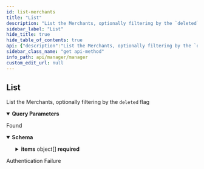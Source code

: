 ```yaml
---
id: list-merchants
title: "List"
description: "List the Merchants, optionally filtering by the `deleted` flag"
sidebar_label: "List"
hide_title: true
hide_table_of_contents: true
api: {"description":"List the Merchants, optionally filtering by the `deleted` flag","operationId":"listMerchants","parameters":[{"description":"The cursor","in":"query","name":"cursor","required":false,"schema":{"type":"string"}},{"description":"The maximum number of results","in":"query","name":"limit","required":false,"schema":{"type":"integer","default":10}},{"description":"Filter by the `deleted` flag","in":"query","name":"deleted","required":false,"schema":{"type":"boolean"}}],"responses":{"200":{"content":{"application/json":{"schema":{"type":"object","description":"A page object with links to move to other pages and the list of objects.","properties":{"first":{"type":"string","description":"The link to the first page.","nullable":true},"items":{"type":"array","description":"An array of objects.","items":{"type":"object","description":"An array of objects.","properties":{"access_token":{"type":"string","description":"The Google merchant access token"},"account_id":{"type":"integer","format":"int64","description":"The account id","readOnly":true},"automatic_synchronization":{"type":"boolean","description":"Whether the Merchant data will be synchronized automatically"},"created_at":{"type":"string","format":"date-time","description":"The create date-time","readOnly":true},"dataset_domain":{"type":"string","description":"The custom domain (for example data.example.org)"},"dataset_name":{"type":"string","description":"The dataset path (for example /data)"},"deleted":{"type":"boolean","default":false,"description":"True if the merchant has been deleted"},"deleted_at":{"type":"string","format":"date-time","description":"The delete date-time","readOnly":true},"google_merchant_id":{"type":"integer","format":"int64","description":"The Google Merchant id"},"id":{"type":"integer","format":"int64","description":"The unique id","readOnly":true},"modified_at":{"type":"string","format":"date-time","description":"The last modified date-time","readOnly":true},"publisher_name":{"type":"string","description":"The publisher name (shows in schema publisher)"},"refresh_token":{"type":"string","description":"The Google merchant refresh token"},"sid":{"type":"string"},"sync_has_errors":{"type":"boolean"},"sync_id":{"type":"integer","format":"int64"},"sync_products_created":{"type":"integer","format":"int32"},"sync_products_deleted":{"type":"integer","format":"int32"},"sync_products_errored":{"type":"integer","format":"int32"},"sync_products_skipped":{"type":"integer","format":"int32"},"sync_products_total":{"type":"integer","format":"int32"},"sync_products_updated":{"type":"integer","format":"int32"},"sync_started_at":{"type":"string","format":"date-time","description":"The started date-time.","readOnly":true},"sync_stopped_at":{"type":"string","format":"date-time","description":"The stopped date-time.","readOnly":true},"url":{"type":"string","description":"The website URL"}},"required":["access_token","deleted","google_merchant_id","publisher_name","refresh_token"],"title":"MerchantView"}},"last":{"type":"string","description":"The link to the last page.","nullable":true},"next":{"type":"string","description":"The link to the next page or `null` if there's no page.","nullable":true},"prev":{"type":"string","description":"The link to the previous page or `null` if there's no page.","nullable":true},"self":{"type":"string","description":"The link to the current page.","nullable":true}},"required":["first","items","last","next","prev","self"],"title":"PageMerchantView"}}},"description":"Found"},"401":{"description":"Authentication Failure"}},"security":[{"OAuth2":[]}],"tags":["Merchants"],"method":"get","path":"/merchants","servers":[{"url":"https://api.wordlift.io"}],"securitySchemes":{"ApiKey":{"description":"`Key {your key}`","in":"header","name":"Authorization","type":"apiKey"},"OAuth2":{"flows":{"authorizationCode":{"authorizationUrl":"https://s.wordlift.io/oauth/authorize/","scopes":{"basic":"basic scope"},"tokenUrl":"https://s.wordlift.io/oauth/token/"}},"type":"oauth2"}},"info":{"contact":{"email":"hello@wordlift.io","name":"WordLift","url":"https://wordlift.io"},"description":"Subscription management and related services.","license":{"name":"(c) copyright 2022-present WordLift","url":"https://wordlift.io"},"termsOfService":"https://wordlift.io/terms-of-service/","title":"Manager","version":"1.0"},"postman":{"name":"List","description":{"content":"List the Merchants, optionally filtering by the `deleted` flag","type":"text/plain"},"url":{"path":["merchants"],"host":["{{baseUrl}}"],"query":[{"disabled":false,"description":{"content":"The cursor","type":"text/plain"},"key":"cursor","value":""},{"disabled":false,"description":{"content":"The maximum number of results","type":"text/plain"},"key":"limit","value":""},{"disabled":false,"description":{"content":"Filter by the `deleted` flag","type":"text/plain"},"key":"deleted","value":""}],"variable":[]},"header":[{"key":"Accept","value":"application/json"}],"method":"GET","auth":{"type":"oauth2","oauth2":[]}}}
sidebar_class_name: "get api-method"
info_path: api/manager/manager
custom_edit_url: null
---
```



## List



List the Merchants, optionally filtering by the `deleted` flag

<details style={{"marginBottom":"1rem"}} data-collapsed={false} open={true}><summary style={{}}><strong>Query Parameters</strong></summary><div><ul><ParamsItem className={"paramsItem"} param={{"description":"The cursor","in":"query","name":"cursor","required":false,"schema":{"type":"string"}}}></ParamsItem><ParamsItem className={"paramsItem"} param={{"description":"The maximum number of results","in":"query","name":"limit","required":false,"schema":{"type":"integer","default":10}}}></ParamsItem><ParamsItem className={"paramsItem"} param={{"description":"Filter by the `deleted` flag","in":"query","name":"deleted","required":false,"schema":{"type":"boolean"}}}></ParamsItem></ul></div></details><div><ApiTabs><TabItem label={"200"} value={"200"}><div>

Found

</div><div><MimeTabs schemaType={"response"}><TabItem label={"application/json"} value={"application/json"}><SchemaTabs><TabItem label={"Schema"} value={"Schema"}><details style={{}} data-collapsed={false} open={true}><summary style={{"textAlign":"left"}}><strong>Schema</strong></summary><div style={{"textAlign":"left","marginLeft":"1rem"}}></div><ul style={{"marginLeft":"1rem"}}><SchemaItem collapsible={false} name={"first"} required={false} schemaName={"string"} qualifierMessage={undefined} schema={{"type":"string","description":"The link to the first page.","nullable":true}}></SchemaItem><SchemaItem collapsible={true} className={"schemaItem"}><details style={{}}><summary style={{}}><strong>items</strong><span style={{"opacity":"0.6"}}> object[]</span><strong style={{"fontSize":"var(--ifm-code-font-size)","color":"var(--openapi-required)"}}> required</strong></summary><div style={{"marginLeft":"1rem"}}><div style={{"marginTop":".5rem","marginBottom":".5rem"}}>

An array of objects.

</div><li><div style={{"fontSize":"var(--ifm-code-font-size)","opacity":"0.6","marginLeft":"-.5rem","paddingBottom":".5rem"}}>Array [</div></li><SchemaItem collapsible={false} name={"access_token"} required={false} schemaName={"string"} qualifierMessage={undefined} schema={{"type":"string","description":"The Google merchant access token"}}></SchemaItem><SchemaItem collapsible={false} name={"account_id"} required={false} schemaName={"int64"} qualifierMessage={undefined} schema={{"type":"integer","format":"int64","description":"The account id","readOnly":true}}></SchemaItem><SchemaItem collapsible={false} name={"automatic_synchronization"} required={false} schemaName={"boolean"} qualifierMessage={undefined} schema={{"type":"boolean","description":"Whether the Merchant data will be synchronized automatically"}}></SchemaItem><SchemaItem collapsible={false} name={"created_at"} required={false} schemaName={"date-time"} qualifierMessage={undefined} schema={{"type":"string","format":"date-time","description":"The create date-time","readOnly":true}}></SchemaItem><SchemaItem collapsible={false} name={"dataset_domain"} required={false} schemaName={"string"} qualifierMessage={undefined} schema={{"type":"string","description":"The custom domain (for example data.example.org)"}}></SchemaItem><SchemaItem collapsible={false} name={"dataset_name"} required={false} schemaName={"string"} qualifierMessage={undefined} schema={{"type":"string","description":"The dataset path (for example /data)"}}></SchemaItem><SchemaItem collapsible={false} name={"deleted"} required={false} schemaName={"boolean"} qualifierMessage={undefined} schema={{"type":"boolean","default":false,"description":"True if the merchant has been deleted"}}></SchemaItem><SchemaItem collapsible={false} name={"deleted_at"} required={false} schemaName={"date-time"} qualifierMessage={undefined} schema={{"type":"string","format":"date-time","description":"The delete date-time","readOnly":true}}></SchemaItem><SchemaItem collapsible={false} name={"google_merchant_id"} required={false} schemaName={"int64"} qualifierMessage={undefined} schema={{"type":"integer","format":"int64","description":"The Google Merchant id"}}></SchemaItem><SchemaItem collapsible={false} name={"id"} required={false} schemaName={"int64"} qualifierMessage={undefined} schema={{"type":"integer","format":"int64","description":"The unique id","readOnly":true}}></SchemaItem><SchemaItem collapsible={false} name={"modified_at"} required={false} schemaName={"date-time"} qualifierMessage={undefined} schema={{"type":"string","format":"date-time","description":"The last modified date-time","readOnly":true}}></SchemaItem><SchemaItem collapsible={false} name={"publisher_name"} required={false} schemaName={"string"} qualifierMessage={undefined} schema={{"type":"string","description":"The publisher name (shows in schema publisher)"}}></SchemaItem><SchemaItem collapsible={false} name={"refresh_token"} required={false} schemaName={"string"} qualifierMessage={undefined} schema={{"type":"string","description":"The Google merchant refresh token"}}></SchemaItem><SchemaItem collapsible={false} name={"sid"} required={false} schemaName={"string"} qualifierMessage={undefined} schema={{"type":"string"}}></SchemaItem><SchemaItem collapsible={false} name={"sync_has_errors"} required={false} schemaName={"boolean"} qualifierMessage={undefined} schema={{"type":"boolean"}}></SchemaItem><SchemaItem collapsible={false} name={"sync_id"} required={false} schemaName={"int64"} qualifierMessage={undefined} schema={{"type":"integer","format":"int64"}}></SchemaItem><SchemaItem collapsible={false} name={"sync_products_created"} required={false} schemaName={"int32"} qualifierMessage={undefined} schema={{"type":"integer","format":"int32"}}></SchemaItem><SchemaItem collapsible={false} name={"sync_products_deleted"} required={false} schemaName={"int32"} qualifierMessage={undefined} schema={{"type":"integer","format":"int32"}}></SchemaItem><SchemaItem collapsible={false} name={"sync_products_errored"} required={false} schemaName={"int32"} qualifierMessage={undefined} schema={{"type":"integer","format":"int32"}}></SchemaItem><SchemaItem collapsible={false} name={"sync_products_skipped"} required={false} schemaName={"int32"} qualifierMessage={undefined} schema={{"type":"integer","format":"int32"}}></SchemaItem><SchemaItem collapsible={false} name={"sync_products_total"} required={false} schemaName={"int32"} qualifierMessage={undefined} schema={{"type":"integer","format":"int32"}}></SchemaItem><SchemaItem collapsible={false} name={"sync_products_updated"} required={false} schemaName={"int32"} qualifierMessage={undefined} schema={{"type":"integer","format":"int32"}}></SchemaItem><SchemaItem collapsible={false} name={"sync_started_at"} required={false} schemaName={"date-time"} qualifierMessage={undefined} schema={{"type":"string","format":"date-time","description":"The started date-time.","readOnly":true}}></SchemaItem><SchemaItem collapsible={false} name={"sync_stopped_at"} required={false} schemaName={"date-time"} qualifierMessage={undefined} schema={{"type":"string","format":"date-time","description":"The stopped date-time.","readOnly":true}}></SchemaItem><SchemaItem collapsible={false} name={"url"} required={false} schemaName={"string"} qualifierMessage={undefined} schema={{"type":"string","description":"The website URL"}}></SchemaItem><li><div style={{"fontSize":"var(--ifm-code-font-size)","opacity":"0.6","marginLeft":"-.5rem"}}>]</div></li></div></details></SchemaItem><SchemaItem collapsible={false} name={"last"} required={false} schemaName={"string"} qualifierMessage={undefined} schema={{"type":"string","description":"The link to the last page.","nullable":true}}></SchemaItem><SchemaItem collapsible={false} name={"next"} required={false} schemaName={"string"} qualifierMessage={undefined} schema={{"type":"string","description":"The link to the next page or `null` if there's no page.","nullable":true}}></SchemaItem><SchemaItem collapsible={false} name={"prev"} required={false} schemaName={"string"} qualifierMessage={undefined} schema={{"type":"string","description":"The link to the previous page or `null` if there's no page.","nullable":true}}></SchemaItem><SchemaItem collapsible={false} name={"self"} required={false} schemaName={"string"} qualifierMessage={undefined} schema={{"type":"string","description":"The link to the current page.","nullable":true}}></SchemaItem></ul></details></TabItem><TabItem label={"Example (from schema)"} value={"Example (from schema)"}><ResponseSamples responseExample={"{\n  \"first\": \"string\",\n  \"items\": [\n    {\n      \"access_token\": \"string\",\n      \"account_id\": 0,\n      \"automatic_synchronization\": true,\n      \"created_at\": \"2023-08-05T04:41:04.591Z\",\n      \"dataset_domain\": \"string\",\n      \"dataset_name\": \"string\",\n      \"deleted\": false,\n      \"deleted_at\": \"2023-08-05T04:41:04.591Z\",\n      \"google_merchant_id\": 0,\n      \"id\": 0,\n      \"modified_at\": \"2023-08-05T04:41:04.591Z\",\n      \"publisher_name\": \"string\",\n      \"refresh_token\": \"string\",\n      \"sid\": \"string\",\n      \"sync_has_errors\": true,\n      \"sync_id\": 0,\n      \"sync_products_created\": 0,\n      \"sync_products_deleted\": 0,\n      \"sync_products_errored\": 0,\n      \"sync_products_skipped\": 0,\n      \"sync_products_total\": 0,\n      \"sync_products_updated\": 0,\n      \"sync_started_at\": \"2023-08-05T04:41:04.591Z\",\n      \"sync_stopped_at\": \"2023-08-05T04:41:04.591Z\",\n      \"url\": \"string\"\n    }\n  ],\n  \"last\": \"string\",\n  \"next\": \"string\",\n  \"prev\": \"string\",\n  \"self\": \"string\"\n}"} language={"json"}></ResponseSamples></TabItem></SchemaTabs></TabItem></MimeTabs></div></TabItem><TabItem label={"401"} value={"401"}><div>

Authentication Failure

</div><div></div></TabItem></ApiTabs></div>
      